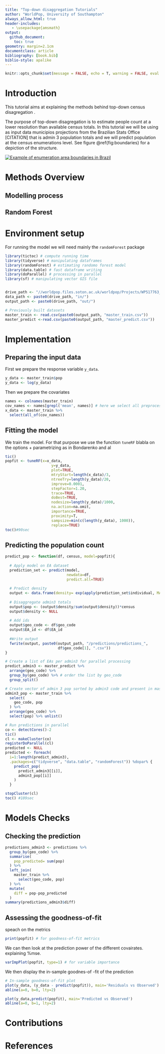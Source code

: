 ```yaml
---
title: "Top-down disaggregation Tutorials"
author: "WorldPop, University of Southampton"
always_allow_html: true
header-includes:
   - \usepackage{amsmath}
output:
  github_document:
    toc: true
geometry: margin=2.1cm
documentclass: article
bibliography: [book.bib]
biblio-style: apalike
---
```


```r
knitr::opts_chunk$set(message = FALSE, echo = T, warning = FALSE, eval = FALSE)

```

# Introduction

This tutorial aims at explaining the methods behind top-down census disagregation .

The purpose of top-down disagregation is to estimate people count at a lower resolution than available census totals. In this tutorial we will be using as input data municipios projections from the Brazilian Stats Office [CITATION] that is admin 3 population totals and we will predict population at the census enumerations level. See figure \@ref{fig:boundaries} for a depiction of the structure.

<!--# refine figure with population totals and real datasets -->

[![](img/boundaries.png "Example of enumeration area boundaries in Brazil")](boundaries)

# Methods Overview

## Modelling process

<!--# creating a schema with input data, estimation step, predicted density, totals redistribution -->

## Random Forest

# Environment setup

For running the model we will need mainly the `randomForest` package

```r

library(tictoc) # compute running time
library(tidyverse) # manipulating dataframes
library(randomForest) # estimating randomo forest model
library(data.table) # fast dataframe writing
library(doParallel) # processing in parallel
library(sf) # manipulating vector GIS file


drive_path <- "//worldpop.files.soton.ac.uk/worldpop/Projects/WP517763_GRID3/Working/git/top-down-tutorial/"
data_path <- paste0(drive_path, "in/")
output_path <- paste0(drive_path, "out/")

# Previously built datasets
master_train <- read.csv(paste0(output_path, "master_train.csv"))
master_predict <-read.csv(paste0(output_path, "master_predict.csv"))
```

# Implementation

## Preparing the input data

First we prepare the response variable `y_data`.

```r
y_data <- master_train$pop
y_data <- log(y_data)

```

Then we prepare the covariates

```r
names <- colnames(master_train)
cov_names <- names[grepl('mean', names)] # here we select all preprocessed covariates as predictors
x_data <- master_train %>% 
  select(all_of(cov_names))
```

## Fitting the model

We train the model. For that purpose we use the function `tuneRF` blabla on the options + parametrizing as in Bondarenko and al

```r
tic()
popfit <- tuneRF(x=x_data, 
                     y=y_data, 
                     plot=TRUE, 
                     mtryStart=length(x_data)/3, 
                     ntreeTry=length(y_data)/20, 
                     improve=0.0001, 
                     stepFactor=1.20, 
                     trace=TRUE, 
                     doBest=TRUE, 
                     nodesize=length(y_data)/1000, 
                     na.action=na.omit, 
                     importance=TRUE, 
                     proximity=T, 
                     sampsize=min(c(length(y_data), 1000)), 
                     replace=TRUE) 
toc()#90sec

```

## Predicting the population count

```r

predict_pop <- function(df, census, model=popfit){
  
  # Apply model on EA dataset
  prediction_set <- predict(model, 
                            newdata=df, 
                            predict.all=TRUE)
  
  # Predict density
  output <- data.frame(density= exp(apply(prediction_set$individual, MARGIN=1, mean)))
  
  # Disaggregate admin3 totals
  output$pop <- (output$density/sum(output$density))*census
  output$density <- NULL
  
  # Add ids
  output$geo_code <- df$geo_code
  output$EA_id <- df$EA_id
  
  #Write output
  fwrite(output, paste0(output_path, "/predictions/predictions_",
                        df$geo_code[1], ".csv"))
}

# Create a list of EAs per admin3 for parallel processing
predict_admin3 <- master_predict %>% 
  arrange(geo_code) %>% 
  group_by(geo_code) %>% # order the list by geo_code
  group_split() 

# Create vector of admin 3 pop sorted by admin3 code and present in master_predict
admin3_pop <- master_train %>% 
  select(
    geo_code, pop
  ) %>% 
  arrange(geo_code) %>% 
  select(pop) %>% unlist()

# Run predictions in parallel
co <- detectCores()-2
tic()
cl <- makeCluster(co)
registerDoParallel(cl)
predicted <- NULL
predicted <- foreach(
  i=1:length(predict_admin3), 
  .packages=c("tidyverse", "data.table", "randomForest")) %dopar% {
    predict_pop(
      predict_admin3[[i]],
      admin3_pop[[i]]
    )
  } 

stopCluster(cl)
toc() #109sec


```

# Models Checks

## Checking the prediction

```r
predictions_admin3 <- predictions %>% 
  group_by(geo_code) %>% 
  summarise(
    pop_predicted= sum(pop)
  ) %>% 
  left_join(
    master_train %>% 
      select(geo_code, pop)
  ) %>% 
  mutate(
    diff = pop-pop_predicted
  )
summary(predictions_admin3$diff)
```

## Assessing the goodness-of-fit

speach on the metrics

```r
print(popfit) # for goodness-of-fit metrics

```

We can then look at the prediction power of the different covairates. explaining %mse.

```r
varImpPlot(popfit, type=1) # for variable importance

```

We then display the in-sample goodnes-of -fit of the prediction

```r
# In-sample goodness-of-fit plot
plot(y_data, (y_data - predict(popfit)), main='Residuals vs Observed')
abline(a=0, b=0, lty=2)

plot(y_data,predict(popfit), main='Predicted vs Observed')
abline(a=0, b=1, lty=2)


```

# Contributions

# References
